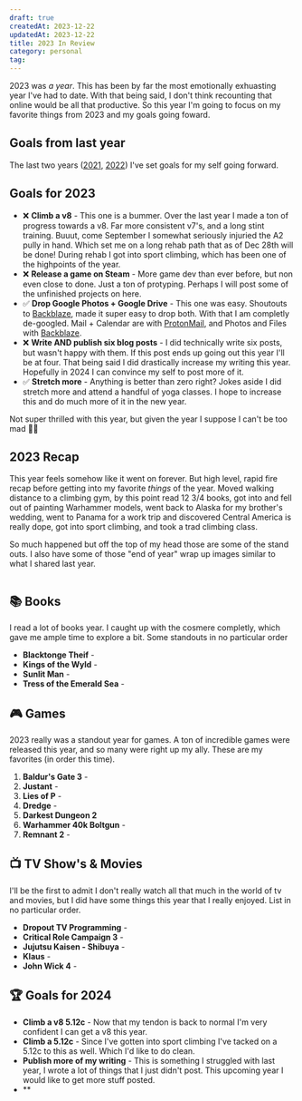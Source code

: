 ```yaml
---
draft: true
createdAt: 2023-12-22
updatedAt: 2023-12-22
title: 2023 In Review
category: personal
tag:
---
```



2023 was _a year_. This has been by far the most emotionally exhuasting year I've had to date. With that being said, I don't think recounting that online would be all that productive. So this year I'm going to focus on my favorite things from 2023 and my goals going foward.

## Goals from last year

The last two years ([2021](./2021-in-review.md), [2022](./2022-in-review.md)) I've set goals for my self going forward.

## Goals for 2023

- ❌ **Climb a v8** - This one is a bummer. Over the last year I made a ton of progress towards a v8. Far more consistent v7's, and a long stint training. Buuut, come September I somewhat seriously injuried the A2 pully in hand. Which set me on a long rehab path that as of Dec 28th will be done! During rehab I got into sport climbing, which has been one of the highpoints of the year.
- ❌ **Release a game on Steam** - More game dev than ever before, but non even close to done. Just a ton of protyping. Perhaps I will post some of the unfinished projects on here.
- ✅ **Drop Google Photos + Google Drive** - This one was easy. Shoutouts to [Backblaze](https://www.backblaze.com/), made it super easy to drop both. With that I am completly de-googled. Mail + Calendar are with [ProtonMail](TODO_LINK_TO_PROTON), and Photos and Files with [Backblaze](https://www.backblaze.com/).
- ❌ **Write AND publish six blog posts** - I did technically write six posts, but wasn't happy with them. If this post ends up going out this year I'll be at four. That being said I did drastically increase my writing this year. Hopefully in 2024 I can convince my self to post more of it.
- ✅ **Stretch more** - Anything is better than zero right? Jokes aside I did stretch more and attend a handful of yoga classes. I hope to increase this and do much more of it in the new year.

Not super thrilled with this year, but given the year I suppose I can't be too mad 🤷‍♂️

## 2023 Recap

This year feels somehow like it went on forever. But high level, rapid fire recap before getting into my favorite _things_ of the year. Moved walking distance to a climbing gym, by this point read 12 3/4 books, got into and fell out of painting Warhammer models, went back to Alaska for my brother's wedding, went to Panama for a work trip and discovered Central America is really dope, got into sport climbing, and took a trad climbing class.

So much happened but off the top of my head those are some of the stand outs. I also have some of those "end of year" wrap up images similar to what I shared last year.

<Image
	imgUrl="https://cdn.discordapp.com/attachments/740196745920643092/1165808056370733117/file-2Tp3dpyXmcqppb51jKcKgkuL.png?ex=6548325c&is=6535bd5c&hm=68ff3492a699c4798cba24bb7210852a439893b71b28c97da5571e3ca4b13bad&"
	caption="Put the recap images here"
/>

## 📚 Books

I read a lot of books year. I caught up with the cosmere completly, which gave me ample time to explore a bit. Some standouts in no particular order

- **Blacktonge Theif** -
- **Kings of the Wyld** -
- **Sunlit Man** -
- **Tress of the Emerald Sea** -

## 🎮 Games

2023 really was a standout year for games. A ton of incredible games were released this year, and so many were right up my ally. These are my favorites (in order this time).

1. **Baldur's Gate 3** -
2. **Justant** -
3. **Lies of P** -
4. **Dredge** -
5. **Darkest Dungeon 2**
6. **Warhammer 40k Boltgun** -
7. **Remnant 2** -

## 📺 TV Show's & Movies

I'll be the first to admit I don't really watch all that much in the world of tv and movies, but I did have some things this year that I really enjoyed. List in no particular order.

- **Dropout TV Programming** -
- **Critical Role Campaign 3** -
- **Jujutsu Kaisen - Shibuya** -
- **Klaus** -
- **John Wick 4** -

## 🏆 Goals for 2024

- **Climb a v8 5.12c** - Now that my tendon is back to normal I'm very confident I can get a v8 this year.
- **Climb a 5.12c** - Since I've gotten into sport climbing I've tacked on a 5.12c to this as well. Which I'd like to do clean.
- **Publish more of my writing** - This is something I struggled with last year, I wrote a lot of things that I just didn't post. This upcoming year I would like to get more stuff posted.
- \*\*

